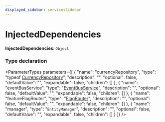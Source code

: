 ```yaml
---
displayed_sidebar: servicesSidebar
---
```



# InjectedDependencies

 **InjectedDependencies**: `Object`

### Type declaration

<ParameterTypes parameters={[
  {
    "name": "currencyRepository",
    "type": "typeof [CurrencyRepository](../index.md#currencyrepository)",
    "description": "",
    "optional": false,
    "defaultValue": "",
    "expandable": false,
    "children": []
  },
  {
    "name": "eventBusService",
    "type": "[EventBusService](../classes/EventBusService.mdx)",
    "description": "",
    "optional": false,
    "defaultValue": "",
    "expandable": false,
    "children": []
  },
  {
    "name": "featureFlagRouter",
    "type": "[FlagRouter](../classes/FlagRouter.mdx)",
    "description": "",
    "optional": false,
    "defaultValue": "",
    "expandable": false,
    "children": []
  },
  {
    "name": "manager",
    "type": "`EntityManager`",
    "description": "",
    "optional": false,
    "defaultValue": "",
    "expandable": false,
    "children": []
  }
]} />
